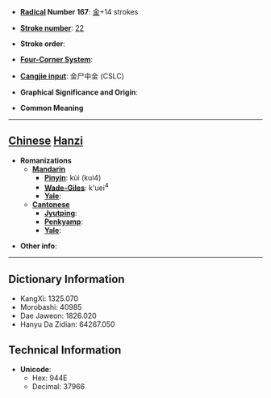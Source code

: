 * '''[[Wiktionary:Chinese radical index| Radical]] Number 167''': [[Wiktionary:Chinese radical index 金|金]]+14 strokes

* '''[[Wiktionary:Chinese total strokes index|Stroke number]]''': [[Wiktionary:Chinese total strokes index 22|22]]

* '''Stroke order''': 

* '''[[Wiktionary:Chinese four corner index|Four-Corner System]]''': 

* '''[[Wiktionary:Chinese Cangjie index|Cangjie input]]''': 金尸中金 (CSLC)

* '''Graphical Significance and Origin''': 

* '''Common Meaning'''

----

== [[Chinese]] [[Hanzi]] ==

* '''Romanizations'''
** '''[[Mandarin]]'''
*** '''[[Pinyin]]''': kùi (kui4)
*** '''[[Wade-Giles]]''': k'uei<sup>4</sup>
*** '''[[Yale]]''': 
** '''[[Cantonese]]'''
*** '''[[Jyutping]]''':
*** '''[[Penkyamp]]''': 
*** '''[[Yale]]''': 

* '''Other info''': 

----

== Dictionary Information ==

* KangXi: 1325.070
* Morobashi: 40985
* Dae Jaweon: 1826.020
* Hanyu Da Zidian: 64267.050

== Technical Information ==

* '''Unicode''':
** Hex: 944E
** Decimal: 37966